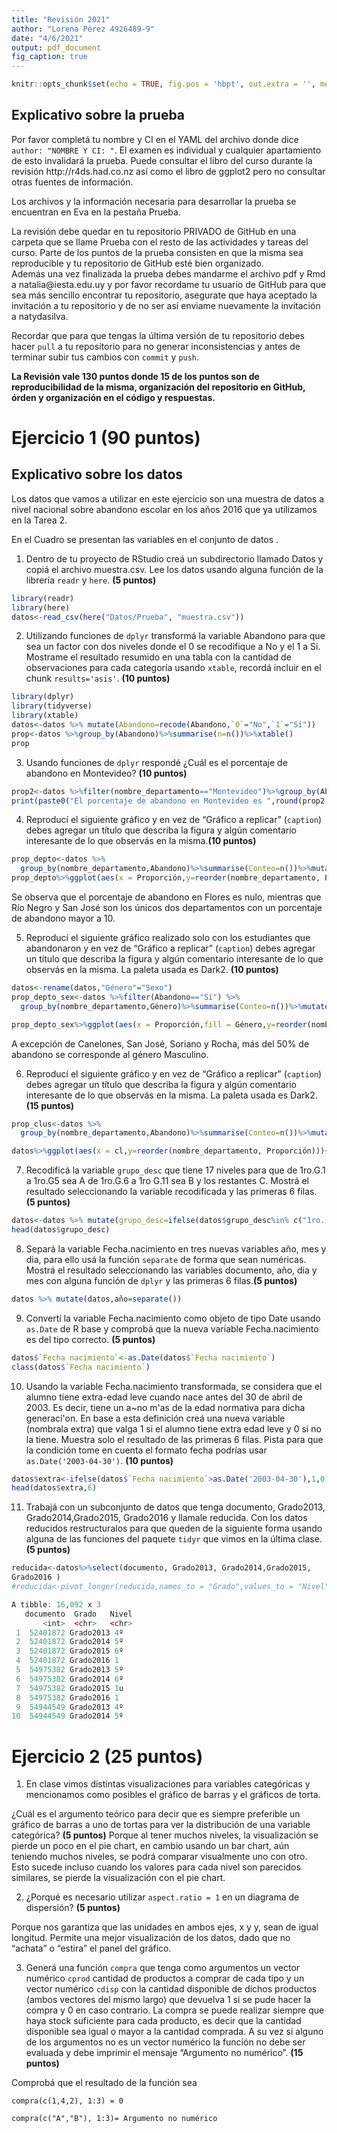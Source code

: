 ```yaml
---
title: "Revisión 2021"
author: "Lorena Pérez 4926489-9"
date: "4/6/2021"
output: pdf_document
fig_caption: true
---
```


```r
knitr::opts_chunk$set(echo = TRUE, fig.pos = 'hbpt', out.extra = '', message = FALSE, warning = FALSE)
```

## Explicativo sobre la prueba

Por favor completá tu nombre y CI en el YAML del archivo donde dice `author: "NOMBRE Y CI: "`.
El examen es individual y cualquier apartamiento de esto invalidará la prueba. Puede consultar el libro del curso durante la revisión http://r4ds.had.co.nz así como el libro de ggplot2 pero no consultar otras fuentes de información.

Los archivos y la información necesaria para desarrollar la prueba se encuentran en Eva en la pestaña Prueba.

La revisión debe quedar en tu repositorio PRIVADO de GitHub en una carpeta que se llame Prueba con el resto de las actividades y tareas del curso.  Parte de los puntos de la prueba consisten en que la misma sea reproducible y tu repositorio de GitHub esté bien organizado.  
Además una vez finalizada la prueba debes mandarme el archivo pdf y Rmd a natalia@iesta.edu.uy  y por favor recordame tu usuario de GitHub para que sea más sencillo encontrar tu repositorio, asegurate que haya aceptado la invitación a tu repositorio y de no ser así enviame nuevamente la invitación a natydasilva.

Recordar que para que tengas la última versión de tu repositorio debes hacer `pull` a tu repositorio para no generar inconsistencias y antes de terminar subir tus cambios con `commit` y `push`.

**La Revisión vale 130 puntos  donde 15 de los puntos son de reproducibilidad de la misma, organización del repositorio en GitHub, órden y organización en el código y respuestas.**


# Ejercicio 1 (90 puntos)

## Explicativo sobre los datos

Los datos que vamos a utilizar en este ejercicio son una muestra de datos a nivel nacional sobre abandono escolar en los años 2016 que ya utilizamos en la Tarea 2.

\begin{table}[hbpt]
	\centering
	\caption{Variables en \label{tab:VAR} \textbf{muestra.csv}}
	\vspace{0.5cm}
	\begin{tabular}{|l|l|}
		\hline
	\textbf{Variable} &  \textbf{Descripción}  \\
		\hline
		documento & Cédula de Identidad del alumno  \\
		\hline
		nro\_doc\_centro\_educ & Liceo que concurre el alumno en 2016  \\
		\hline
		nombre\_departamento & Nombre del Departamento del centro educativo \\
		\hline
		grupo\_desc & Grupo del alumno en 2016 \\
		\hline
		coberturaT & Cobertura en el primer semestre de 2016  \\
		\hline
		Centro\_Grupo & Liceo y grupo del alumno en 2016 \\
		\hline
		cl    & Cluster - contexto sociocultural del liceo en 1016  \\
		\hline
		Grado\_2016\_UE & Grado del alumno en el 2016 según UE  \\
		\hline
		Grado2013 & Grado del alumno en 2013 según CRM  \\
		\hline
		Grado2014 & Grado del alumno en 2014 según CRM  \\
		\hline
		Grado2015 & Grado del alumno en 2015 según CRM \\
		\hline
		Grado 2016 & Grado del alumno en 2016 según CRM \\
		\hline
		Sexo  & Sexo del alumno \\
		\hline
		Fecha.nacimiento & Fecha de nacimiento del alumno \\
		\hline
		Grupo\_UE\_2017 & Grupo del alumno en 2017 \\
		\hline
		inasistencias & cantidad de inasistencias en el primer semestre de 2016\\
		\hline
		asistencias & cantidad de asistencias en el primer semestre de 2016  \\
		\hline
	\end{tabular}
\end{table}

En el Cuadro \ref{tab:VAR} se presentan las variables en el conjunto de datos \textbf{muestra.csv}.

\newpage 

1. Dentro de tu proyecto de RStudio creá un subdirectorio llamado Datos y copiá el archivo muestra.csv. Lee los datos usando alguna función de la librería `readr` y `here`. **(5 puntos)**

```r
library(readr)
library(here)
datos<-read_csv(here("Datos/Prueba", "muestra.csv"))
```
\textbf{\textcolor{violet}{No es reproducible, estás leyendo los datos con el directorio que funciona solo en tu compu. No estás usando correctamente la función here}}

2. Utilizando funciones de `dplyr` transformá la variable Abandono para que sea un factor con dos niveles donde el 0 se recodifique a No y el 1 a Si. Mostrame el resultado resumido en una tabla con la cantidad de observaciones para cada categoría usando `xtable`, recordá incluir en el chunk `results='asis'`. **(10 puntos)**

```r
library(dplyr)
library(tidyverse)
library(xtable)
datos<-datos %>% mutate(Abandono=recode(Abandono,`0`="No",`1`="Sí"))
prop<-datos %>%group_by(Abandono)%>%summarise(n=n())%>%xtable()
prop
```
\textbf{\textcolor{violet}{Saqué el eval=FALSE para que salga la tabla (10 Puntos)}}

3. Usando funciones de `dplyr` respondé ¿Cuál es el porcentaje de abandono en Montevideo? **(10 puntos)**

```r
prop2<-datos %>%filter(nombre_departamento=="Montevideo")%>%group_by(Abandono)%>%summarise(proporcion=(n()/nrow(datos))*100)%>%xtable()
print(paste0("El porcentaje de abandono en Montevideo es ",round(prop2[2,2],2),"%"))
```

\textbf{\textcolor{violet}{El denominador en el cálculo del porcentaje es incorrecto, pusiste el total y no las observaciones de Montevideo. (5 Puntos)}}

4. Reproducí el siguiente gráfico y en vez de "Gráfico a replicar" (`caption`) debes agregar un título que describa la figura y algún comentario interesante de lo que observás en la misma.**(10 puntos) **


```r
prop_depto<-datos %>%
  group_by(nombre_departamento,Abandono)%>%summarise(Conteo=n())%>%mutate(Proporción=round(Conteo/sum(Conteo),3)*100)%>%filter(Abandono=="Sí")%>%xtable()
prop_depto%>%ggplot(aes(x = Proporción,y=reorder(nombre_departamento, Proporción)))+geom_point()+theme(aspect.ratio = 1)+labs(x = "Proporción", y = "Departamentos")
```

Se observa que el porcentaje de abandono en Flores es nulo, mientras que Río Negro y San José son los únicos dos departamentos con un porcentaje de abandono mayor a 10.

\fbox{\textbf{\textcolor{violet}{El eje x es Porcentaje de abandono, no proporción (9 Puntos)}}}

5.  Reproducí el siguiente gráfico realizado solo con los estudiantes que abandonaron y en vez de "Gráfico a replicar" (`caption`) debes agregar un título que describa la figura y algún comentario interesante de lo que observás en la misma. La paleta usada es Dark2. **(10 puntos)**

```r
datos<-rename(datos,"Género"="Sexo")
prop_depto_sex<-datos %>%filter(Abandono=="Sí") %>%
  group_by(nombre_departamento,Género)%>%summarise(Conteo=n())%>%mutate(Proporción=round(Conteo/sum(Conteo),3))%>%xtable()

prop_depto_sex%>%ggplot(aes(x = Proporción,fill = Género,y=reorder(nombre_departamento, -Proporción)))+geom_bar(position="stack",stat="identity")+scale_fill_brewer(palette="Dark2")+ labs(x = "Proporción", y = "Departamentos")+theme(legend.position = "bottom")

```

A excepción de Canelones, San José, Soriano y Rocha, más del 50% de abandono se corresponde al género Masculino. 

\textbf{\textcolor{violet}{Falta ordenar,incluir el nombre del gráfico: "Gráfico de barras apilaadas al 100\%..." Ver sol. (8 Puntos)}}

\newpage

6. Reproducí el siguiente gráfico y en vez de "Gráfico a replicar" (`caption`) debes agregar un título que describa la figura y algún comentario interesante de lo que observás en la misma. La paleta usada es Dark2.**(15 puntos)**

```r

prop_clus<-datos %>%
  group_by(nombre_departamento,Abandono)%>%summarise(Conteo=n())%>%mutate(Proporción=round(Conteo/sum(Conteo),3)*100)%>%filter(Abandono=="Sí")%>%xtable()

datos%>%ggplot(aes(x = cl,y=reorder(nombre_departamento, Proporción)))+geom_point()+theme(aspect.ratio = 1)+labs(x = "Proporción", y = "Departamentos")
```

\fbox{\textbf{\textcolor{violet}{El eje x es Porcentaje de abandono,no proporción (3 Puntos)}}}

\newpage

7. Recodificá la variable `grupo_desc` que tiene 17 niveles para que de 1ro.G.1 a 1ro.G5 sea A de 1ro.G.6 a 1ro G.11 sea B y los restantes C. Mostrá el resultado seleccionando la variable recodificada y las primeras 6 filas. **(5 puntos)**

```r
datos<-datos %>% mutate(grupo_desc=ifelse(datos$grupo_desc%in% c("1ro. G. 1","1ro. G. 2","1ro. G. 3","1ro. G. 4","1ro. G. 5"),"A",ifelse(datos$grupo_desc%in% c("1ro. G. 6","1ro. G. 7","1ro. G. 8","1ro. G. 9","1ro. G. 10","1ro. G. 11"),"B","C")))
head(datos$grupo_desc)
```
\fbox{\textbf{\textcolor{violet}{ (5 Puntos)}}}

8. Separá la variable Fecha.nacimiento en tres nuevas variables año, mes y dia, para ello usá la función `separate` de forma que sean numéricas.
Mostrá el resultado seleccionando las variables documento, año, dia y mes con alguna función de `dplyr` y las primeras 6 filas.**(5 puntos)** 

```r
datos %>% mutate(datos,año=separate())

```
\fbox{\textbf{\textcolor{violet}{ Ver sol.}}}

9. Convertí la variable Fecha.nacimiento como objeto de tipo Date usando  `as.Date` de R base y comprobá que la nueva variable Fecha.nacimiento es del tipo correcto. **(5 puntos)**

```r
datos$`Fecha nacimiento`<-as.Date(datos$`Fecha nacimiento`)
class(datos$`Fecha nacimiento`)
```
\fbox{\textbf{\textcolor{violet}{ (5 Puntos)}}}

10. Usando la variable Fecha.nacimiento transformada, se considera que el alumno tiene extra-edad leve cuando nace antes del 30 de abril de 2003. Es decir, tiene un a\~no m\'as de la edad normativa para dicha generaci\'on. En base a esta definición creá una nueva variable (nombrala extra) que valga 1 si el alumno tiene extra edad leve y 0 si no la tiene. Muestra solo el resultado de las primeras 6 filas. Pista para que la condición tome en cuenta el formato fecha podrías usar `as.Date('2003-04-30')`. **(10 puntos)**

```r
datos$extra<-ifelse(datos$`Fecha nacimiento`>as.Date('2003-04-30'),1,0)
head(datos$extra,6)
```

\fbox{\textbf{\textcolor{violet}{Te quedó la condición alrevez  (9 Puntos)}}}

11. Trabajá con un subconjunto de datos que tenga documento, Grado2013, Grado2014,Grado2015, Grado2016 y llamale reducida.
Con los datos reducidos restructuralos para que queden de la siguiente forma usando alguna de las funciones del paquete `tidyr` que vimos en la última clase.**(5 puntos)**

```r
reducida<-datos%>%select(documento, Grado2013, Grado2014,Grado2015,
Grado2016 )
#reducida<-pivot_longer(reducida,names_to = "Grado",values_to = "Nivel")
```

\fbox{\textbf{\textcolor{violet}{Te faltó el argumento cols  (3 Puntos)}}}

```r
A tibble: 16,092 x 3
   documento  Grado   Nivel
       <int>  <chr>   <chr>
 1  52401872 Grado2013 4º   
 2  52401872 Grado2014 5º   
 3  52401872 Grado2015 6º   
 4  52401872 Grado2016 1    
 5  54975382 Grado2013 5º   
 6  54975382 Grado2014 6º   
 7  54975382 Grado2015 1u   
 8  54975382 Grado2016 1    
 9  54944549 Grado2013 4º   
10  54944549 Grado2014 5º   
```


# Ejercicio 2 (25 puntos)

1. En clase vimos distintas visualizaciones para variables categóricas y mencionamos como posibles el gráfico de barras y el gráficos de torta. 

¿Cuál es el argumento teórico para decir que es siempre preferible un gráfico de barras a uno de tortas para ver la distribución de una variable categórica? **(5 puntos)**
Porque al tener muchos niveles, la visualización se pierde un poco en el pie chart, en cambio usando un bar chart, aún teniendo muchos niveles, se podrá comparar visualmente uno con otro. Esto sucede incluso cuando los valores para cada nivel son parecidos similares, se pierde la visualización con el pie chart.

\fbox{\textbf{\textcolor{violet}{Incompleto, ver sol (3 Puntos)}}}

2. ¿Porqué es necesario utilizar `aspect.ratio = 1` en un diagrama de dispersión? **(5 puntos)**

Porque nos garantiza que las unidades en ambos ejes, x y y, sean de igual longitud. Permite una mejor visualización de los datos, dado que no "achata" o "estira" el panel del gráfico.
\fbox{\textbf{\textcolor{violet}{(5 Puntos)}}}

3. Generá una función  `compra` que tenga como argumentos un vector numérico `cprod` cantidad de productos a comprar de cada tipo y un vector numérico `cdisp` con la cantidad disponible de dichos productos (ambos vectores del mismo largo) que devuelva 1 si se pude hacer la compra y 0 en caso contrario. La compra se puede realizar siempre que haya stock suficiente para cada producto, es decir que la cantidad disponible sea igual o mayor a la cantidad comprada. A su vez si alguno de los argumentos no es un vector numérico la función no debe ser evaluada y debe imprimir el mensaje "Argumento no numérico". **(15 puntos)** 

Comprobá que el resultado de la función sea  

`compra(c(1,4,2), 1:3) = 0`

`compra(c("A","B"), 1:3)= Argumento no numérico`


\fbox{\textbf{\textcolor{violet}{Ver sol}}}

\textbf{\textcolor{violet}{Tu prueba no fue reproducible porque pusiste un directorio absoluto, tu repositorio estaba ordenado hasta la prueba, algunas partes de tu código se puede restructurar para que sea más sencilla su lectura (11 Puntos). TOTAL DE PUNTOS 76/130}}
